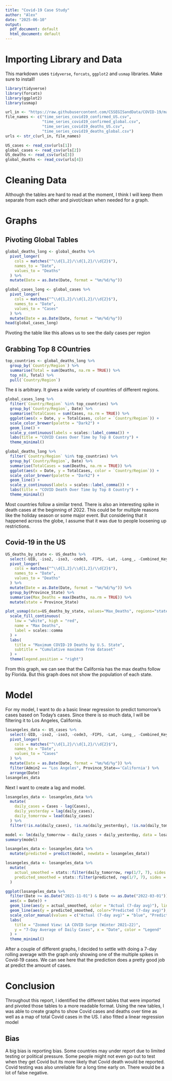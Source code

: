 ```yaml
---
title: "Covid-19 Case Study"
author: "Alex"
date: "2025-06-10"
output:
  pdf_document: default
  html_document: default
---
```

# Importing Library and Data
This markdown uses `tidyverse`, `forcats`, `ggplot2` and `usmap` libraries.
Make sure to install!
```r
library(tidyverse)
library(forcats)
library(ggplot2)
library(usmap)
```

```r
url_in <- "https://raw.githubusercontent.com/CSSEGISandData/COVID-19/master/csse_covid_19_data/csse_covid_19_time_series/"
file_names <- c("time_series_covid19_confirmed_US.csv",  
                "time_series_covid19_confirmed_global.csv", 
                "time_series_covid19_deaths_US.csv",  
                "time_series_covid19_deaths_global.csv")
urls <- str_c(url_in, file_names)

US_cases <- read_csv(urls[1])
global_cases <- read_csv(urls[2])
US_deaths <- read_csv(urls[3])
global_deaths <- read_csv(urls[4])
```

# Cleaning Data

Although the tables are hard to read at the moment, I think I will keep them 
separate from each other and pivot/clean when needed for a graph.

# Graphs

## Pivoting Global Tables
```r
global_deaths_long <- global_deaths %>%
  pivot_longer(
    cols = matches("^\\d{1,2}/\\d{1,2}/\\d{2}$"),
    names_to = "Date",
    values_to = "Deaths"
  ) %>%
  mutate(Date = as.Date(Date, format = "%m/%d/%y"))

global_cases_long <- global_cases %>%
  pivot_longer(
    cols = matches("^\\d{1,2}/\\d{1,2}/\\d{2}$"),
    names_to = "Date",
    values_to = "Cases"
  ) %>%
  mutate(Date = as.Date(Date, format = "%m/%d/%y"))
head(global_cases_long)
```

Pivoting the table like this allows us to see the daily cases per region 


## Grabbing Top 8 COuntries
```r
top_countries <- global_deaths_long %>%
  group_by(`Country/Region`) %>%
  summarise(Total = sum(Deaths, na.rm = TRUE)) %>%
  top_n(8, Total) %>%
  pull(`Country/Region`)
```

The `8` is arbitrary. It gives a wide variety of countries of different 
regions.

```r
global_cases_long %>%
  filter(`Country/Region` %in% top_countries) %>%
  group_by(`Country/Region`, Date) %>%
  summarise(TotalCases = sum(Cases, na.rm = TRUE)) %>%
  ggplot(aes(x = Date, y = TotalCases, color = `Country/Region`)) +
  scale_color_brewer(palette = "Dark2") +
  geom_line() +
  scale_y_continuous(labels = scales::label_comma()) +
  labs(title = "COVID Cases Over Time by Top 8 Country") +
  theme_minimal()

global_deaths_long %>%
  filter(`Country/Region` %in% top_countries) %>%
  group_by(`Country/Region`, Date) %>%
  summarise(TotalCases = sum(Deaths, na.rm = TRUE)) %>%
  ggplot(aes(x = Date, y = TotalCases, color = `Country/Region`)) +
  scale_color_brewer(palette = "Dark2") +
  geom_line() +
  scale_y_continuous(labels = scales::label_comma()) +
  labs(title = "COVID Death Over Time by Top 8 Country") +
  theme_minimal()
```

Most countries follow a similar trend. There is also an interesting spike in 
death cases at the beginning of 2022. This could be for multiple reasons like
the holiday season or some major event. But considering that it happened across
the globe, I assume that it was due to people loosening up restrictions.

## Covid-19 in the US

```r
US_deaths_by_state <- US_deaths %>%
  select(-UID, -iso2, -iso3, -code3, -FIPS, -Lat, -Long_, -Combined_Key, -Admin2) %>%
  pivot_longer(
    cols = matches("^\\d{1,2}/\\d{1,2}/\\d{2}$"),
    names_to = "Date",
    values_to = "Deaths"
  ) %>%
  mutate(Date = as.Date(Date, format = "%m/%d/%y")) %>%
  group_by(Province_State) %>%
  summarise(Max_Deaths = max(Deaths, na.rm = TRUE)) %>%
  mutate(state = Province_State)

plot_usmap(data=US_deaths_by_state, values="Max_Deaths", regions="states") + 
  scale_fill_continuous(
    low = "white", high = "red",
    name = "Max Deaths",
    label = scales::comma
  ) +
  labs(
    title = "Maximum COVID-19 Deaths by U.S. State",
    subtitle = "Cumulative maximum from dataset"
  ) +
  theme(legend.position = "right")
```

From this graph, we can see that the California has the max deaths follow by Florida.
But this graph does not show the population of each state. 

# Model 

For my model, I want to do a basic linear regression to predict tomorrow's cases
based on Today's cases. Since there is so much data, I will be filtering it to
Los Angeles, California. 

```r
losangeles_data <- US_cases %>%
  select(-UID, -iso2, -iso3, -code3, -FIPS, -Lat, -Long_, -Combined_Key) %>%
  pivot_longer(
    cols = matches("^\\d{1,2}/\\d{1,2}/\\d{2}$"),
    names_to = "Date",
    values_to = "Cases"
  ) %>%
  mutate(Date = as.Date(Date, format = "%m/%d/%y")) %>%
  filter(Admin2 == "Los Angeles", Province_State=='California') %>%
  arrange(Date)
losangeles_data
```

Next I want to create a lag and model.

```r
losangeles_data <- losangeles_data %>%
  mutate(
    daily_cases = Cases - lag(Cases),
    daily_yesterday = lag(daily_cases),
    daily_tomorrow = lead(daily_cases)
  ) %>%
  filter(!is.na(daily_cases), !is.na(daily_yesterday), !is.na(daily_tomorrow))
```

```r
model <- lm(daily_tomorrow ~ daily_cases + daily_yesterday, data = losangeles_data)
summary(model)
```

```r
losangeles_data <- losangeles_data %>%
  mutate(predicted = predict(model, newdata = losangeles_data))

losangeles_data <- losangeles_data %>%
  mutate(
    actual_smoothed = stats::filter(daily_tomorrow, rep(1/7, 7), sides = 1),
    predicted_smoothed = stats::filter(predicted, rep(1/7, 7), sides = 1)
  )

ggplot(losangeles_data %>%
  filter(Date >= as.Date("2021-11-01") & Date <= as.Date("2022-03-01")),
  aes(x = Date)) +
  geom_line(aes(y = actual_smoothed, color = "Actual (7-day avg)"), linewidth = 1) +
  geom_line(aes(y = predicted_smoothed, color="Predicted (7-day avg)"), linetype="dashed", linewidth=1) +
  scale_color_manual(values = c("Actual (7-day avg)" = "blue", "Predicted (7-day avg)" = "red")) +
  labs(
    title = "Zoomed View: LA COVID Surge (Winter 2021–22)",
    y = "7-Day Average of Daily Cases", x = "Date", color = "Legend"
  ) +
  theme_minimal()

```

After a couple of different graphs, I decided to settle with doing a 7-day
rolling average with the graph only showing one of the multiple spikes in Covid-19
cases. We can see here that the prediction does a pretty good job at predict the 
amount of cases.

# Conclusion

Throughout this report, I identified the different tables that were imported
and pivoted those tables to a more readable format. Using the new tables, I was
able to create graphs to show Covid cases and deaths over time as well as a map
of total Covid cases in the US. I also fitted a linear regression model 

## Bias

A big bias is reporting bias. Some countries may under report due to limited 
testing or political pressure. Some people might not even go out to test when
they get Covid but its more likely that Covid death would be reported. Covid 
testing was also unreliable for a long time early on. There would be a lot of
false negative.